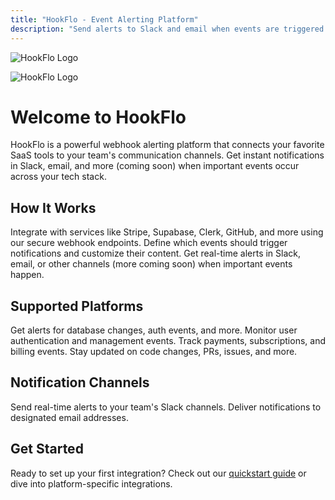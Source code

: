 ```yaml
---
title: "HookFlo - Event Alerting Platform"
description: "Send alerts to Slack and email when events are triggered from different platforms"
---
```


<img
  className="block dark:hidden"
  src="/logo/light.svg"
  alt="HookFlo Logo"
/>

<img
  className="hidden dark:block"
  src="/svgviewer-output(1).svg"
  alt="HookFlo Logo"
  title=""
/>

# Welcome to HookFlo

HookFlo is a powerful webhook alerting platform that connects your favorite SaaS tools to your team's communication channels. Get instant notifications in Slack, email, and more (coming soon) when important events occur across your tech stack.

## How It Works

<Steps>
  <Step title="Connect a Platform">
    Integrate with services like Stripe, Supabase, Clerk, GitHub, and more using our secure webhook endpoints.
  </Step>
  <Step title="Configure Alert Rules">
    Define which events should trigger notifications and customize their content.
  </Step>
  <Step title="Receive Alerts">
    Get real-time alerts in Slack, email, or other channels (more coming soon) when important events happen.
  </Step>
</Steps>

## Supported Platforms

<CardGroup cols={2}>
  <Card title="Supabase" icon="database" href="/webhook-platforms/supabase">
    Get alerts for database changes, auth events, and more.
  </Card>
  <Card title="Clerk" icon="user" href="/webhook-platforms/clerk">
    Monitor user authentication and management events.
  </Card>
  <Card title="Stripe" icon="credit-card" href="/webhook-platforms/stripe">
    Track payments, subscriptions, and billing events.
  </Card>
  <Card title="GitHub" icon="github" href="/webhook-platforms/github">
    Stay updated on code changes, PRs, issues, and more.
  </Card>
</CardGroup>

## Notification Channels

<CardGroup cols={2}>
  <Card title="Slack" icon="slack" href="/notification-channels/slack">
    Send real-time alerts to your team's Slack channels.
  </Card>
  <Card title="Email" icon="envelope" href="/notification-channels/email">
    Deliver notifications to designated email addresses.
  </Card>
</CardGroup>

## Get Started

Ready to set up your first integration? Check out our [quickstart guide](/getting-started/quickstart) or dive into platform-specific integrations.